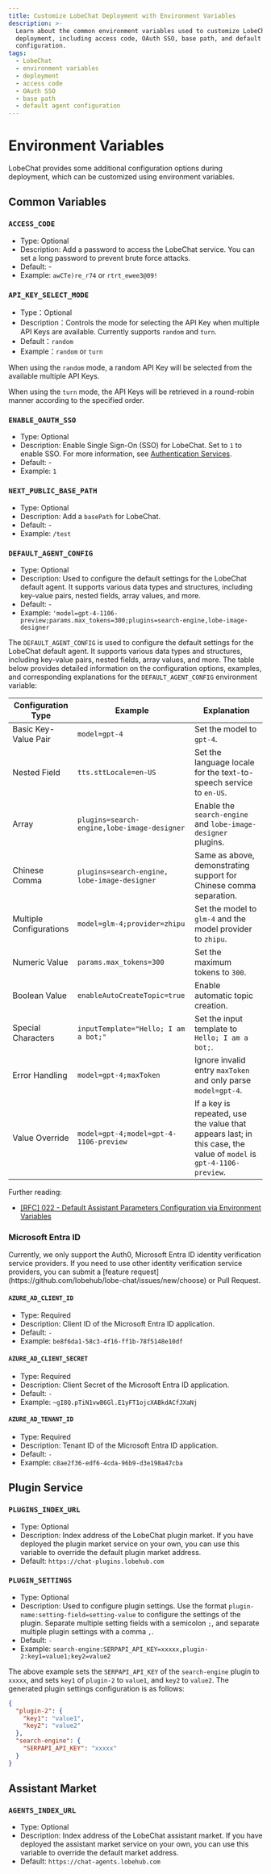 ```yaml
---
title: Customize LobeChat Deployment with Environment Variables
description: >-
  Learn about the common environment variables used to customize LobeChat
  deployment, including access code, OAuth SSO, base path, and default agent
  configuration.
tags:
  - LobeChat
  - environment variables
  - deployment
  - access code
  - OAuth SSO
  - base path
  - default agent configuration
---
```


# Environment Variables

LobeChat provides some additional configuration options during deployment, which can be customized using environment variables.

## Common Variables

### `ACCESS_CODE`

- Type: Optional
- Description: Add a password to access the LobeChat service. You can set a long password to prevent brute force attacks.
- Default: -
- Example: `awCTe)re_r74` or `rtrt_ewee3@09!`

### `API_KEY_SELECT_MODE`

- Type：Optional
- Description：Controls the mode for selecting the API Key when multiple API Keys are available. Currently supports `random` and `turn`.
- Default：`random`
- Example：`random` or `turn`

When using the `random` mode, a random API Key will be selected from the available multiple API Keys.

When using the `turn` mode, the API Keys will be retrieved in a round-robin manner according to the specified order.

### `ENABLE_OAUTH_SSO`

- Type: Optional
- Description: Enable Single Sign-On (SSO) for LobeChat. Set to `1` to enable SSO. For more information, see [Authentication Services](#authentication-services).
- Default: -
- Example: `1`

### `NEXT_PUBLIC_BASE_PATH`

- Type: Optional
- Description: Add a `basePath` for LobeChat.
- Default: -
- Example: `/test`

### `DEFAULT_AGENT_CONFIG`

- Type: Optional
- Description: Used to configure the default settings for the LobeChat default agent. It supports various data types and structures, including key-value pairs, nested fields, array values, and more.
- Default: -
- Example: `'model=gpt-4-1106-preview;params.max_tokens=300;plugins=search-engine,lobe-image-designer`

The `DEFAULT_AGENT_CONFIG` is used to configure the default settings for the LobeChat default agent. It supports various data types and structures, including key-value pairs, nested fields, array values, and more. The table below provides detailed information on the configuration options, examples, and corresponding explanations for the `DEFAULT_AGENT_CONFIG` environment variable:

| Configuration Type      | Example                                     | Explanation                                                                                                        |
| ----------------------- | ------------------------------------------- | ------------------------------------------------------------------------------------------------------------------ |
| Basic Key-Value Pair    | `model=gpt-4`                               | Set the model to `gpt-4`.                                                                                          |
| Nested Field            | `tts.sttLocale=en-US`                       | Set the language locale for the text-to-speech service to `en-US`.                                                 |
| Array                   | `plugins=search-engine,lobe-image-designer` | Enable the `search-engine` and `lobe-image-designer` plugins.                                                      |
| Chinese Comma           | `plugins=search-engine，lobe-image-designer` | Same as above, demonstrating support for Chinese comma separation.                                                 |
| Multiple Configurations | `model=glm-4;provider=zhipu`                | Set the model to `glm-4` and the model provider to `zhipu`.                                                        |
| Numeric Value           | `params.max_tokens=300`                     | Set the maximum tokens to `300`.                                                                                   |
| Boolean Value           | `enableAutoCreateTopic=true`                | Enable automatic topic creation.                                                                                   |
| Special Characters      | `inputTemplate="Hello; I am a bot;"`        | Set the input template to `Hello; I am a bot;`.                                                                    |
| Error Handling          | `model=gpt-4;maxToken`                      | Ignore invalid entry `maxToken` and only parse `model=gpt-4`.                                                      |
| Value Override          | `model=gpt-4;model=gpt-4-1106-preview`      | If a key is repeated, use the value that appears last; in this case, the value of `model` is `gpt-4-1106-preview`. |

Further reading:

- [[RFC] 022 - Default Assistant Parameters Configuration via Environment Variables](https://github.com/lobehub/lobe-chat/discussions/913)

### Microsoft Entra ID

<Callout>
  Currently, we only support the Auth0, Microsoft Entra ID identity verification service providers. If you need to use
  other identity verification service providers, you can submit a [feature
  request](https://github.com/lobehub/lobe-chat/issues/new/choose) or Pull Request.
</Callout>

#### `AZURE_AD_CLIENT_ID`

- Type: Required
- Description: Client ID of the Microsoft Entra ID application.
- Default: `-`
- Example: `be8f6da1-58c3-4f16-ff1b-78f5148e10df`

#### `AZURE_AD_CLIENT_SECRET`

- Type: Required
- Description: Client Secret of the Microsoft Entra ID application.
- Default: `-`
- Example: `~gI8Q.pTiN1vwB6Gl.E1yFT1ojcXABkdACfJXaNj`

#### `AZURE_AD_TENANT_ID`

- Type: Required
- Description: Tenant ID of the Microsoft Entra ID application.
- Default: `-`
- Example: `c8ae2f36-edf6-4cda-96b9-d3e198a47cba`

## Plugin Service

### `PLUGINS_INDEX_URL`

- Type: Optional
- Description: Index address of the LobeChat plugin market. If you have deployed the plugin market service on your own, you can use this variable to override the default plugin market address.
- Default: `https://chat-plugins.lobehub.com`

### `PLUGIN_SETTINGS`

- Type: Optional
- Description: Used to configure plugin settings. Use the format `plugin-name:setting-field=setting-value` to configure the settings of the plugin. Separate multiple setting fields with a semicolon `;`, and separate multiple plugin settings with a comma `,`.
- Default: `-`
- Example: `search-engine:SERPAPI_API_KEY=xxxxx,plugin-2:key1=value1;key2=value2`

The above example sets the `SERPAPI_API_KEY` of the `search-engine` plugin to `xxxxx`, and sets `key1` of `plugin-2` to `value1`, and `key2` to `value2`. The generated plugin settings configuration is as follows:

```json
{
  "plugin-2": {
    "key1": "value1",
    "key2": "value2"
  },
  "search-engine": {
    "SERPAPI_API_KEY": "xxxxx"
  }
}
```

## Assistant Market

### `AGENTS_INDEX_URL`

- Type: Optional
- Description: Index address of the LobeChat assistant market. If you have deployed the assistant market service on your own, you can use this variable to override the default market address.
- Default: `https://chat-agents.lobehub.com`

